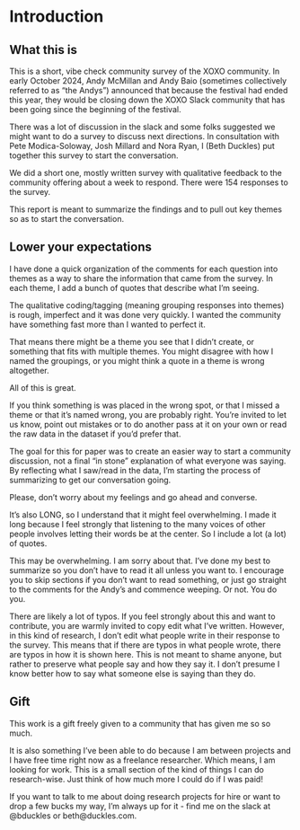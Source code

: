 
# Introduction

## What this is 

This is a short, vibe check community survey of the XOXO community. In early October 2024, Andy McMillan and Andy Baio (sometimes collectively referred to as “the Andys”) announced that because the festival had ended this year, they would be closing down the XOXO Slack community that has been going since the beginning of the festival. 

There was a lot of discussion in the slack and some folks suggested we might want to do a survey to discuss next directions. In consultation with Pete Modica-Soloway, Josh Millard and Nora Ryan, I (Beth Duckles) put together this survey to start the conversation. 

We did a short one, mostly written survey with qualitative feedback to the community offering about a week to respond. There were 154 responses to the survey. 

This report is meant to summarize the findings and to pull out key themes so as to start the conversation. 

## Lower your expectations

I have done a quick organization of the comments for each question into themes as a way to share the information that came from the survey. In each theme, I add a bunch of quotes that describe what I'm seeing.

The qualitative coding/tagging (meaning grouping responses into themes) is rough, imperfect and it was done very quickly. I wanted the community have something fast more than I wanted to perfect it. 

That means there might be a theme you see that I didn’t create, or something that fits with multiple themes. You might disagree with how I named the groupings, or you might think a quote in a theme is wrong altogether. 

All of this is great.  

If you think something is was placed in the wrong spot, or that I missed a theme or that it’s named wrong, you are probably right. You're invited to let us know, point out mistakes or to do another pass at it on your own or read the raw data in the dataset if you'd prefer that.

The goal for this for paper was to create an easier way to start a community discussion, not a final "in stone" explanation of what everyone was saying. By reflecting what I saw/read in the data, I’m starting the process of summarizing to get our conversation going. 

Please, don’t worry about my feelings and go ahead and converse.

It's also LONG, so I understand that it might feel overwhelming. I made it long because I feel strongly that listening to the many voices of other people involves letting their words be at the center. So I include a lot (a lot) of quotes.

This may be overwhelming. I am sorry about that. I’ve done my best to summarize so you don’t have to read it all unless you want to. I encourage you to skip sections if you don't want to read something, or just go straight to the comments for the Andy's and commence weeping. Or not. You do you.

There are likely a lot of typos. If you feel strongly about this and want to contribute, you are warmly invited to copy edit what I’ve written. However, in this kind of research, I don’t edit what people write in their response to the survey. This means that if there are typos in what people wrote, there are typos in how it is shown here. This is not meant to shame anyone, but rather to preserve what people say and how they say it. I don’t presume I know better how to say what someone else is saying than they do.

## Gift 

This work is a gift freely given to a community that has given me so so much. 

It is also something I’ve been able to do because I am between projects and I have free time right now as a freelance researcher. Which means, I am looking for work. This is a small section of the kind of things I can do research-wise. Just think of how much more I could do if I was paid!  

If you want to talk to me about doing research projects for hire or want to drop a few bucks my way, I’m always up for it - find me on the slack at @bduckles or beth@duckles.com. 


